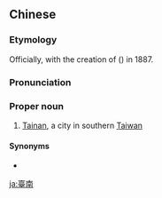 {{also|台南}}
==Chinese==
{{zh-forms|s=台南|t2=台南|note=Taiwan，alternative forms in 台南}}

===Etymology===
Officially, with the creation of {{w|Tainan Prefecture}} ({{w2|zh|臺南府}}) in 1887.

===Pronunciation===
{{zh-pron
|m=Táinán
|c=toi4 naam4
|h=pfs=Thòi-nàm
|mn=Tâi-lâm
|cat=pn
}}

===Proper noun===
{{zh-proper noun}}

# {{zh-div|市}} [[Tainan]], a city in southern [[Taiwan]]

====Synonyms====
* {{zh-l|鳳凰城}}

[[ja:臺南]]
